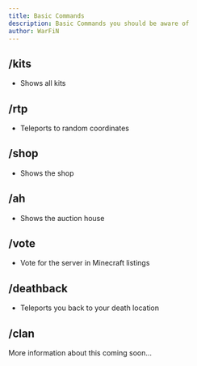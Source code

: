 ```yaml
---
title: Basic Commands
description: Basic Commands you should be aware of
author: WarFiN
---
```


## /kits
- Shows all kits

## /rtp
- Teleports to random coordinates

## /shop
- Shows the shop

## /ah
- Shows the auction house

## /vote
- Vote for the server in Minecraft listings

## /deathback
- Teleports you back to your death location

## /clan
More information about this coming soon...